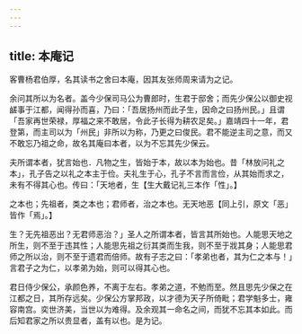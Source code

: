 ```yaml
---
---
---
```

title: 本庵记
---



客曹杨君伯厚，名其读书之舍曰本庵，因其友张师周来请为之记。

余问其所以为名者。盖今少保司马公为曹郎时，生君于邸舍；而先少保公以御史视鹾事于江都，闻得孙而喜，乃曰：「吾居扬州而此子生，因命之曰扬州民。」且谓「吾家再世荣禄，厚福之来不敢居，令此子长得为耕农足矣。」嘉靖四十一年，君登第，而主司以为「州民」非所以为称，乃更之曰俊民。君不能逆主司之意，而又不敢忘乃祖之命，故名其庵曰本者，以为不忘其先少保云。

夫所谓本者，犹言始也．凡物之生，皆始于本，故以本为始也。昔「林放问礼之本」，孔子告之以礼之本主于俭。夫礼生于心，孔子不言而言俭，从其始而求之，未有不得其心也。传曰：「天地者，生【生大戴记礼三本作「性」。】

之本也；先祖者，类之本也；君师者，治之本也。无天地恶【同上引，原文「恶」皆作「焉」。】

生？无先祖恶出？无君师恶治？」圣人之所谓本者，皆言其所始也。人能思天地之所生，则不至于违其性；人能思先祖之衍其类而生我，则不至于戕其身；人能思君师之所以治，则不至于遗君而倍师。故有子志之曰：「孝弟也者，其为仁之本与！」言君子之为仁，以孝弟为始，则可以得其心也。

君日侍少保公，承颜色养，不离于左右。孝弟之道，不勉而至。然且思先少保之在江都之日，其所存远矣。少保公方掌邦政，以才德为天子所倚毗；君学魁多士，雍容南宫。奕世济美，当世以为难得。及余观其一命名之间，而犹不忘其本如此。而后知君家之所以贵显者，盖有以也。是为记。
